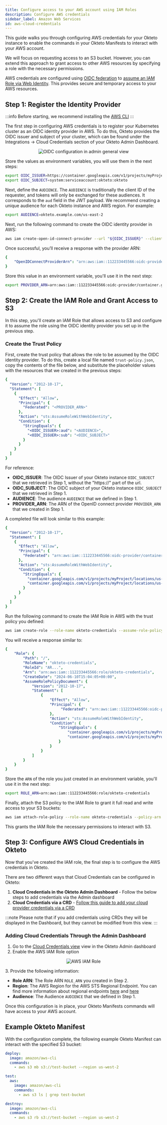 ```yaml
---
title: Configure access to your AWS account using IAM Roles
description: Configure AWS credentials
sidebar_label: Amazon Web Services
id: aws-cloud-credentials
---
```


This guide walks you through configuring AWS credentials for your Okteto instance to enable the commands in your Okteto Manifests to interact with your AWS account.

We will focus on requesting access to an S3 bucket. However, you can extend this approach to grant access to other AWS resources by specifying a role with the necessary permissions.

AWS credentials are configured using [OIDC federation](https://docs.aws.amazon.com/IAM/latest/UserGuide/id_roles_providers_oidc.html) to [assume an IAM Role via Web Identity](https://docs.aws.amazon.com/IAM/latest/UserGuide/id_roles_manage-assume.html).
This provides secure and temporary access to your AWS resources.

## Step 1: Register the Identity Provider

:::info
Before starting, we recommend installing the [AWS CLI](https://docs.aws.amazon.com/cli/latest/userguide/getting-started-install.html#getting-started-install-instructions)
:::

The first step in configuring AWS credentials is to register your Kubernetes cluster as an OIDC identity provider in AWS.
To do this, Okteto provides the OIDC issuer and subject of your cluster, which can be found under the Integrations -> Cloud Credentials section of your Okteto Admin Dashboard.

<p align="center">
  <Image
    src={require("@site/static/img/amazon-ecr-oidc-config+1.32.png").default}
    alt="OIDC configuration in admin general view"
  />
</p>

Store the values as environment variables, you will use them in the next steps:

```bash
export OIDC_ISSUER=https://container.googleapis.com/v1/projects/myProject/locations/us-central1/clusters/myCluster
export OIDC_SUBJECT=system:serviceaccount:okteto:okteto
```

Next, define the `AUDIENCE`.
The `AUDIENCE` is traditionally the client ID of the requester, and tokens will only be exchanged for these audiences.
It corresponds to the `aud` field in the JWT payload. We recommend creating a unique audience for each Okteto instance and AWS region.
For example:

```bash
export AUDIENCE=okteto.example.com/us-east-2
```

Next, run the following command to create the OIDC identity provider in AWS:


```bash
aws iam create-open-id-connect-provider --url "${OIDC_ISSUER}" --client-id-list "${AUDIENCE}"
```

Once successful, you’ll receive a response with the provider ARN:

```yaml
{
    "OpenIDConnectProviderArn": "arn:aws:iam::112233445566:oidc-provider/container.googleapis.com/v1/projects/myProject/locations/us-central1/clusters/myCluster"
}
```

Store this value in an environment variable, you'll use it in the next step:

```bash
export PROVIDER_ARN=arn:aws:iam::112233445566:oidc-provider/container.googleapis.com/v1/projects/myProject/locations/us-central1/clusters/myCluster
```

## Step 2: Create the IAM Role and Grant Access to S3

In this step, you'll create an IAM Role that allows access to S3 and configure it to assume the role using the OIDC identity provider you set up in the previous step.

### Create the Trust Policy

First, create the trust policy that allows the role to be assumed by the OIDC identity provider. To do this, create a local file named `trust-policy.json`,  copy the contents of the file below, and substitute the placeholder values with the resources that we created in the previous steps:


```yaml title="trust-policy.json"
{
  "Version": "2012-10-17",
  "Statement": [
    {
      "Effect": "Allow",
      "Principal": {
        "Federated": "<PROVIDER_ARN>"
      },
      "Action": "sts:AssumeRoleWithWebIdentity",
      "Condition": {
        "StringEquals": {
          "<OIDC_ISSUER>:aud": "<AUDIENCE>",
          "<OIDC_ISSUER>:sub": "<OIDC_SUBJECT>"
        }
      }
    }
  ]
}
```

For reference:
- **OIDC_ISSUER**: The OIDC Issuer of your Okteto instance `OIDC_SUBJECT` that we retrieved in Step 1, without the "https://" part of the url. 
- **OIDC_SUBJECT**: The OIDC subject of your Okteto instance `OIDC_SUBJECT` that we retrieved in Step 1.
- **AUDIENCE**: The audience `AUDIENCE` that we defined in Step 1.
- **PROVIDER_ARN**: The ARN of the OpenID connect provider `PROVIDER_ARN` that we created in Step 1. 

A completed file will look similar to this example:

```yaml title="trust-policy.json"
{
  "Version": "2012-10-17",
  "Statement": [
    {
      "Effect": "Allow",
      "Principal": {
        "Federated": "arn:aws:iam::112233445566:oidc-provider/container.googleapis.com/v1/projects/myProject/locations/us-central1/clusters/myCluster"
      },
      "Action": "sts:AssumeRoleWithWebIdentity",
      "Condition": {
        "StringEquals": {
          "container.googleapis.com/v1/projects/myProject/locations/us-central1/clusters/myCluster:aud": "okteto.example.com/us-east-2",
          "container.googleapis.com/v1/projects/myProject/locations/us-central1/clusters/myCluster:sub": "system:serviceaccount:okteto:okteto"
        }
      }
    }
  ]
}
```

Run the following command to create the IAM Role in AWS with the trust policy you defined:

```bash
aws iam create-role --role-name okteto-credentials --assume-role-policy-document file://trust-policy.json
```

You will receive a response similar to:

```yaml
{
    "Role": {
        "Path": "/",
        "RoleName": "okteto-credentials",
        "RoleId": "AR...",
        "Arn": "arn:aws:iam::112233445566:role/okteto-credentials",
        "CreateDate": "2024-06-10T15:04:05+00:00",
        "AssumeRolePolicyDocument": {
            "Version": "2012-10-17",
            "Statement": [
                {
                    "Effect": "Allow",
                    "Principal": {
                         "Federated": "arn:aws:iam::112233445566:oidc-provider/container.googleapis.com/v1/projects/myProject/locations/us-central1/clusters/myCluster"
                    },
                    "Action": "sts:AssumeRoleWithWebIdentity",
                    "Condition": {
                        "StringEquals": {
                            "container.googleapis.com/v1/projects/myProject/locations/us-central1/clusters/myCluster:aud": "okteto.example.com/us-east-2",
                            "container.googleapis.com/v1/projects/myProject/locations/us-central1/clusters/myCluster:sub": "system:serviceaccount:okteto:okteto"
                        }
                    }
                }
            ]
        }
    }
}
```

Store the `ARN` of the role you just created in an environment variable, you'll use it in the next step:

```bash
export ROLE_ARN=arn:aws:iam::112233445566:role/okteto-credentials
```

Finally, attach the S3 policy to the IAM Role to grant it full read and write access to your S3 buckets:

```bash
aws iam attach-role-policy --role-name okteto-credentials --policy-arn arn:aws:iam::aws:policy/AmazonS3FullAccess
```

This grants the IAM Role the necessary permissions to interact with S3.


## Step 3: Configure AWS Cloud Credentials in Okteto

Now that you've created the IAM role, the final step is to configure the AWS credentials in Okteto.

There are two different ways that Cloud Credentials can be configured in Okteto:
1. **Cloud Credentials in the Okteto Admin Dashboard** - Follow the below steps to add credentials via the Admin dashboard
1. **Cloud Credentials via a CRD** - [Follow this guide to add your cloud provider credentials via a CRD](self-hosted/manage/crds.mdx#cloud-credentials)

:::note
Please note that if you add credentials using CRDs they will be displayed in the Dashboard, but they cannot be modified from this view.
:::

### Adding Cloud Credentials Through the Admin Dashboard

1. Go to the [Cloud Credentials view](index.mdx) view in the Okteto Admin dashboard
2. Enable the AWS IAM Role option
  <p align="center">
    <Image
      src={require("@site/static/img/aws-cloud-credentials+1.32.png").default}
      alt="AWS IAM Role"
    />
  </p>
3. Provide the following information:

- **Role ARN**: The Role ARN `ROLE_ARN` you created in Step 2.
- **Region**: The AWS Region for the AWS STS Regional Endpoint. You can find more information about regional endpoints [here](https://docs.aws.amazon.com/IAM/latest/UserGuide/id_credentials_temp_enable-regions.html) and [here](https://docs.aws.amazon.com/sdkref/latest/guide/feature-sts-regionalized-endpoints.html)
- **Audience**: The Audience `AUDIENCE` that we defined in Step 1.

Once this configuration is in place, your Okteto Manifests commands will have access to your AWS account.

## Example Okteto Manifest

With the configuration complete, the following example Okteto Manifest can interact with the specified S3 bucket:

```yaml
deploy:
  image: amazon/aws-cli
  commands:
    - aws s3 mb s3://test-bucket --region us-west-2

test:
  aws:
    image: amazon/aws-cli
    commands:
      - aws s3 ls | grep test-bucket

destroy:
  image: amazon/aws-cli
  commands:
    - aws s3 rb s3://test-bucket --region us-west-2
```
